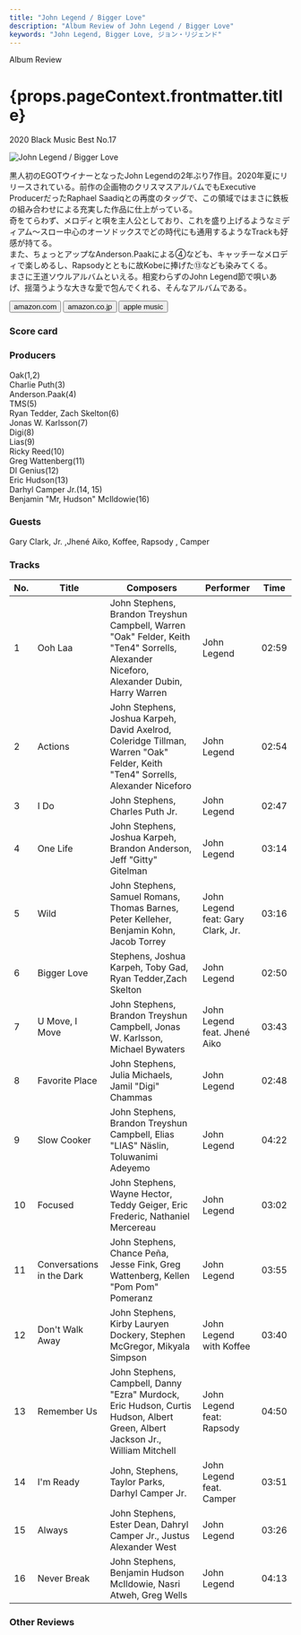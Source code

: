 ```yaml
---
title: "John Legend / Bigger Love"
description: "Album Review of John Legend / Bigger Love"
keywords: "John Legend, Bigger Love, ジョン・リジェンド"
---
```






<p className="largeP">Album Review</p>
<h1 className="h1--no--margin">{props.pageContext.frontmatter.title}</h1>
<p className="largeP">
  <Link to="/best50/2020/">2020 Black Music Best No.17</Link>
</p>

<Row  className="image-card-group">
	<Column colMd={3} colLg={4} noGutterMdLeft="">
       <ImageCard>

![John Legend / Bigger Love](../../images/cd/johnlegend6L.jpg)

</ImageCard>
	</Column>
	<Column colMd={4} colLg={8} noGutterMdLeft="">
	<p>
		黒人初のEGOTウイナーとなったJohn Legendの2年ぶり7作目。2020年夏にリリースされている。前作の企画物のクリスマスアルバムでもExecutive ProducerだったRaphael Saadiqとの再度のタッグで、この領域ではまさに鉄板の組み合わせによる充実した作品に仕上がっている。
		<br/>奇をてらわず、メロディと唄を主人公としており、これを盛り上げるようなミディアム～スロー中心のオーソドックスでどの時代にも通用するようなTrackも好感が持てる。
		<br/>また、ちょっとアップなAnderson.Paakによる④なども、キャッチーなメロディで楽しめるし、Rapsodyとともに故Kobeに捧げた⑬なども染みてくる。
		<br/>まさに王道ソウルアルバムといえる。相変わらずのJohn Legend節で唄いあげ、揺蕩うような大きな愛で包んでくれる、そんなアルバムである。
	</p>
	<div>
	  <Button className="button-right-mergin"  href="https://amzn.to/2ZW7oBM" renderIcon={ArrowUpRight} size='sm' kind='primary'>
      amazon.com
    </Button>
    <Button className="button-right-mergin"  href="https://amzn.to/30bjAix" renderIcon={ArrowUpRight} size='sm' kind='secondary'>
      amazon.co.jp
    </Button>
		<Button className="button-right-mergin"  href="https://apple.co/3uEPu4L" renderIcon={ArrowUpRight} size='sm' kind='tertiary'>
      apple music
    </Button>
	</div>
	</Column>
</Row>
<Row >
	<Column colMd={4} colLg={4} noGutterMdLeft="">
<div>
  <h3>Score card</h3>
	<SliderJS1 value="5" />
  <SliderJS2 value="3" />
	<SliderJS3 value="1" />
  <SliderJS4 value="9" />
</div>
</Column>
<Column colMd={8} colLg={8} noGutterMdLeft="">
<div>
<h3>Producers</h3>
<p>
	Oak(1,2)
	<br/>Charlie Puth(3)
	<br/>Anderson.Paak(4)
	<br/>TMS(5)
	<br/>Ryan Tedder, Zach Skelton(6)
	<br/>Jonas W. Karlsson(7)
	<br/>Digi(8)
	<br/>Lias(9)
	<br/>Ricky Reed(10)
	<br/>Greg Wattenberg(11)
	<br/>DI Genius(12)
	<br/>Eric Hudson(13)
	<br/>Darhyl Camper Jr.(14, 15)
	<br/>Benjamin "Mr, Hudson" McIldowie(16)
</p>
<h3>Guests</h3>
<p>
	Gary Clark, Jr. ,Jhené Aiko, Koffee, Rapsody , Camper
</p>
</div>
</Column>
</Row>

<h3>Tracks</h3>

| No. | Title                     | Composers                                                                                                                               | Performer                         | Time  |
| --- | ------------------------- | --------------------------------------------------------------------------------------------------------------------------------------- | --------------------------------- | ----- |
| 1   | Ooh Laa                   | John Stephens, Brandon Treyshun Campbell, Warren "Oak" Felder, Keith "Ten4" Sorrells, Alexander Niceforo, Alexander Dubin, Harry Warren | John Legend                       | 02:59 |
| 2   | Actions                   | John Stephens, Joshua Karpeh, David Axelrod, Coleridge Tillman, Warren "Oak" Felder, Keith "Ten4" Sorrells, Alexander Niceforo          | John Legend                       | 02:54 |
| 3   | I Do                      | John Stephens, Charles Puth Jr.                                                                                                         | John Legend                       | 02:47 |
| 4   | One Life                  | John Stephens, Joshua Karpeh, Brandon Anderson, Jeff "Gitty" Gitelman                                                                   | John Legend                       | 03:14 |
| 5   | Wild                      | John Stephens, Samuel Romans, Thomas Barnes, Peter Kelleher, Benjamin Kohn, Jacob Torrey                                                | John Legend feat: Gary Clark, Jr. | 03:16 |
| 6   | Bigger Love               | Stephens, Joshua Karpeh, Toby Gad, Ryan Tedder,Zach Skelton                                                                             | John Legend                       | 02:50 |
| 7   | U Move, I Move            | John Stephens, Brandon Treyshun Campbell, Jonas W. Karlsson, Michael Bywaters                                                           | John Legend feat. Jhené Aiko      | 03:43 |
| 8   | Favorite Place            | John Stephens, Julia Michaels, Jamil "Digi" Chammas                                                                                     | John Legend                       | 02:48 |
| 9   | Slow Cooker               | John Stephens, Brandon Treyshun Campbell, Elias "LIAS" Näslin, Toluwanimi Adeyemo                                                       | John Legend                       | 04:22 |
| 10  | Focused                   | John Stephens, Wayne Hector, Teddy Geiger, Eric Frederic, Nathaniel Mercereau                                                           | John Legend                       | 03:02 |
| 11  | Conversations in the Dark | John Stephens, Chance Peña, Jesse Fink, Greg Wattenberg, Kellen "Pom Pom" Pomeranz                                                      | John Legend                       | 03:55 |
| 12  | Don't Walk Away           | John Stephens, Kirby Lauryen Dockery, Stephen McGregor, Mikyala Simpson                                                                 | John Legend with Koffee           | 03:40 |
| 13  | Remember Us               | John Stephens, Campbell, Danny "Ezra" Murdock, Eric Hudson, Curtis Hudson, Albert Green, Albert Jackson Jr., William Mitchell           | John Legend feat: Rapsody         | 04:50 |
| 14  | I'm Ready                 | John, Stephens, Taylor Parks, Darhyl Camper Jr.                                                                                         | John Legend feat. Camper          | 03:51 |
| 15  | Always                    | John Stephens, Ester Dean, Dahryl Camper Jr., Justus Alexander West                                                                     | John Legend                       | 03:26 |
| 16  | Never Break               | John Stephens, Benjamin Hudson McIldowie, Nasri Atweh, Greg Wells                                                                       | John Legend                       | 04:13 |

<h3>Other Reviews</h3>

<Row>
  <Column colMd={3} colLg={3} noGutterMdLeft>
    <Review1 />
  </Column>
</Row>